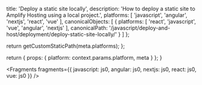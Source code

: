 
  title: 'Deploy a static site locally',
  description: 'How to deploy a static site to Amplify Hosting using a local project.',
  platforms: [
    'javascript',
    'angular',
    'nextjs',
    'react',
    'vue'
  ],
  canonicalObjects: [
    {
      platforms: [
        'react',
        'javascript',
        'vue',
        'angular',
        'nextjs'
      ],
      canonicalPath: '/javascript/deploy-and-host/deployment/deploy-static-site-locally/'
    }
  ]
};

  return getCustomStaticPath(meta.platforms);
};

  return {
    props: {
      platform: context.params.platform,
      meta
    }
  };
}


<Fragments
  fragments={{
    javascript: js0,
    angular: js0,
    nextjs: js0,
    react: js0,
    vue: js0
  }}
/>

